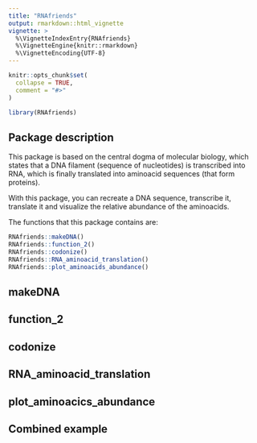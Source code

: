 ```yaml
---
title: "RNAfriends"
output: rmarkdown::html_vignette
vignette: >
  %\VignetteIndexEntry{RNAfriends}
  %\VignetteEngine{knitr::rmarkdown}
  %\VignetteEncoding{UTF-8}
---
```


```r
knitr::opts_chunk$set(
  collapse = TRUE,
  comment = "#>"
)
```

```r
library(RNAfriends)
```

## Package description

This package is based on the central dogma of molecular biology, which states that a DNA filament (sequence of nucleotides) is transcribed into RNA, which is finally translated into aminoacid sequences (that form proteins).

With this package, you can recreate a DNA sequence, transcribe it, translate it and visualize the relative abundance of the aminoacids.

The functions that this package contains are:

```r
RNAfriends::makeDNA()
RNAfriends::function_2()
RNAfriends::codonize()
RNAfriends::RNA_aminoacid_translation()
RNAfriends::plot_aminoacids_abundance()

```

## makeDNA

## function_2

## codonize

## RNA_aminoacid_translation

## plot_aminoacics_abundance

## Combined example

